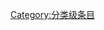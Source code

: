 {{catmore1|[[WikiProject:大学|WikiProject:大学]]}}
{{Articles by Quality|topic=大学|project=大学|format=TOC}}
{{emptycat}}

[[Category:分类级条目|Category:分类级条目]]